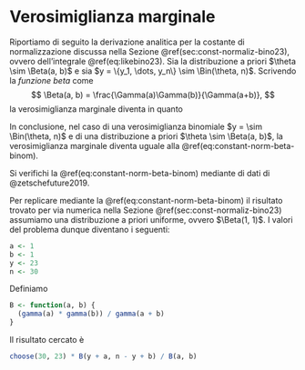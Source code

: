 # Verosimiglianza marginale {#appendix:const-norm-bino23}

Riportiamo di seguito la derivazione analitica per la costante di normalizzazione discussa nella Sezione \@ref(sec:const-normaliz-bino23), ovvero dell'integrale \@ref(eq:likebino23). Sia la distribuzione a priori $\theta \sim \Beta(a, b)$ e sia $y = \{y_1, \dots, y_n\} \sim \Bin(\theta, n)$. Scrivendo la _funzione beta_ come
$$
\Beta(a, b) = \frac{\Gamma(a)\Gamma(b)}{\Gamma(a+b)},
$$
\noindent
la verosimiglianza marginale diventa
\begin{align}
p(y) &= \int p(y \mid \theta) p(\theta) \,\operatorname {d}\!\theta \notag\\
&= \int_0^1 \binom{n}{y}\theta^{y} (1 - \theta)^{n- y} \frac{1}{\Beta(a,b)} \theta^{a-1} (1-\theta)^{b-1} \,\operatorname {d}\!\theta \notag\\
&= \binom{n}{y}\frac{1}{\Beta(a,b)} \int_0^1 \theta^{y + a - 1} (1-\theta)^{n- y + b-1}  \,\operatorname {d}\!\theta \notag\\
&= \binom{n}{y}\frac{\Beta(y + a, n- y + b)}{\Beta(a,b)},
(\#eq:constant-norm-beta-binom)
\end{align}
\noindent
in quanto
\begin{align}
\int_0^1 \frac{1}{\Beta(a,b)} \theta^{a-1} (1-\theta)^{b-1} \,\operatorname {d}\! \theta &= 1\notag\\
\frac{1}{\Beta(a,b)} \int_0^1  \theta^{a-1} (1-\theta)^{b-1} \,\operatorname {d}\! \theta &= 1\notag\\
\int_0^1  \theta^{a-1} (1-\theta)^{b-1} \,\operatorname {d}\!\theta &= \Beta(a,b). \notag
\end{align}

In conclusione, nel caso di una verosimiglianza binomiale $y = \sim \Bin(\theta, n)$ e di una distribuzione a priori $\theta \sim \Beta(a, b)$, la verosimiglianza marginale diventa uguale alla \@ref(eq:constant-norm-beta-binom).

::: {.guidedpractice data-latex=""}
Si verifichi la \@ref(eq:constant-norm-beta-binom) mediante di dati di @zetschefuture2019. 
:::

Per replicare mediante la \@ref(eq:constant-norm-beta-binom) il risultato trovato per via numerica nella Sezione \@ref(sec:const-normaliz-bino23) assumiamo una distribuzione a priori uniforme, ovvero $\Beta(1, 1)$. I valori del problema dunque diventano i seguenti:

```r
a <- 1
b <- 1
y <- 23
n <- 30
```

\noindent
Definiamo

```r
B <- function(a, b) {
  (gamma(a) * gamma(b)) / gamma(a + b)
}
```

\noindent
Il risultato cercato è

```r
choose(30, 23) * B(y + a, n - y + b) / B(a, b)
```






